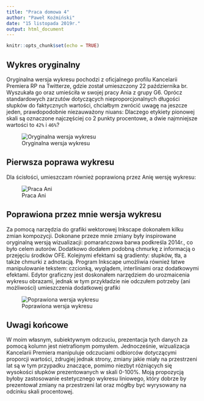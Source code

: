 ```yaml
---
title: "Praca domowa 4"
author: "Paweł Koźmiński"
date: "15 listopada 2019r."
output: html_document
---
```


```r
knitr::opts_chunk$set(echo = TRUE)
```

## Wykres oryginalny


Oryginalna wersja wykresu pochodzi z oficjalnego profilu Kancelarii Premiera RP na Twitterze, gdzie został umieszczony 22 października br. Wyszukała go oraz umieściła w swojej pracy Ania z grupy G6. Oprócz standardowych zarzutów dotyczących nieproporcjonalnych długości słupków do faktycznych wartości, chciałbym zwrócić uwagę na jeszcze jeden, prawdopodobnie niezauważony niuans: Dlaczego etykiety pionowej skali są oznaczone najczęściej co 2 punkty procentowe, a dwie najmniejsze wartości to `42%` i `46%`?

![Oryginalna wersja wykresu](tmp.jpeg)

## Pierwsza poprawa wykresu

Dla ścisłości, umieszczam również poprawioną przez Anię wersję wykresu:

![Praca Ani](index.png)


## Poprawiona przez mnie wersja wykresu


Za pomocą narzędzia do grafiki wektorowej Inkscape dokonałem kilku zmian kompozycji. Dokonane przeze mnie zmiany były inspirowane oryginalną wersją wizualizacji: pomarańczowa barwa podkreśla 2014r., co było celem autorów. Dodatkowo dodałem podobną chmurkę z informacją o przejęciu środków OFE. Kolejnymi efektami są gradienty: słupków, tła, a także chmurki z adnotacją. Program Inkscape umożliwia również łatwe manipulowanie tekstem: czcionką, wyglądem, interliniami oraz dodatkowymi efektami. Edytor graficzny jest doskonałem narzędziem do urozmaicenia wykresu obrazami, jednak w tym przykładzie nie odczułem potrzeby (ani możliwości) umieszczenia dodatkowej grafiki


![Poprawiona wersja wykresu](koncowy.png)

## Uwagi końcowe

W moim własnym, subiektywnym odczuciu, prezentacja tych danych za pomocą kolumn jest nietrafionym pomysłem. Jednocześnie, wizualizacja Kancelarii Premiera manipuluje odczuciami odbiorców dotyczącymi proporcji wartości, zdrugiej jednak strony, zmiany jakie miały na przestrzeni lat są w tym przypadku znaczące, pomimo niezbyt różniących się wysokości słupków prezentowanych w skali 0-100%. Moją propozycją byłoby zastosowanie estetycznego wykresu liniowego, który dobrze by prezentował zmiany na przestrzeni lat oraz mógłby być wyrysowany na odcinku skali procentowej. 
